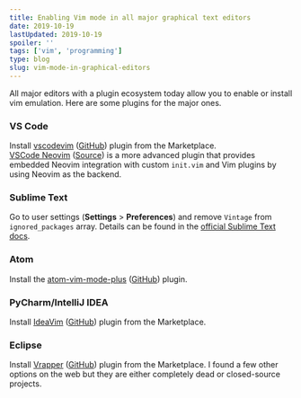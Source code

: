 ```yaml
---
title: Enabling Vim mode in all major graphical text editors
date: 2019-10-19
lastUpdated: 2019-10-19
spoiler: ''
tags: ['vim', 'programming']
type: blog
slug: vim-mode-in-graphical-editors
---
```


All major editors with a plugin ecosystem today allow you to enable or install vim emulation. Here are some plugins for the major ones.

### VS Code

Install [vscodevim](https://marketplace.visualstudio.com/items?itemName=vscodevim.vim) ([GitHub](https://github.com/VSCodeVim/Vim)) plugin from the Marketplace.<br />
[VSCode Neovim](https://marketplace.visualstudio.com/items?itemName=asvetliakov.vscode-neovim) ([Source](https://github.com/asvetliakov/vscode-neovim)) is a more advanced plugin that provides embedded Neovim integration with custom `init.vim` and Vim plugins by using Neovim as the backend.

### Sublime Text

Go to user settings (**Settings** > **Preferences**) and remove `Vintage` from `ignored_packages` array.
Details can be found in the [official Sublime Text docs](https://www.sublimetext.com/docs/3/vintage.html).

### Atom

Install the [atom-vim-mode-plus](https://atom.io/packages/vim-mode-plus) ([GitHub](https://github.com/t9md/atom-vim-mode-plus)) plugin.

### PyCharm/IntelliJ IDEA

Install [IdeaVim](https://www.jetbrains.com/help/pycharm/using-product-as-the-vim-editor.html) ([GitHub](https://github.com/JetBrains/ideavim)) plugin from the Marketplace.

### Eclipse

Install [Vrapper](http://vrapper.sourceforge.net/home/) ([GitHub](https://github.com/vrapper/vrapper)) plugin from the Marketplace.
I found a few other options on the web but they are either completely dead or closed-source projects.
